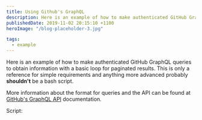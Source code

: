 ```yaml
---
title: Using Github's GraphQL
description: Here is an example of how to make authenticated GitHub GraphQL queries to obtain information with a basic loop for paginated results.
publishedDate: 2019-11-02 20:15:10 +1100
heroImage: "/blog-placeholder-3.jpg"

tags:
  - example
---
```


Here is an example of how to make authenticated GitHub GraphQL queries to obtain information with a basic loop for paginated results. This is only a reference for simple requirements and anything more advanced probably **shouldn't** be a bash script.

More information about the format for queries and the API can be found at [GitHub's GraphQL API](https://developer.github.com/v4/) documentation.

Script:


<GitHubGist id="2b0088ead7fcb6ea2ccfb196818b2be6" file="githubGraphQL.sh" />
<GitHubGist id="2b0088ead7fcb6ea2ccfb196818b2be6" file="sample.query" />
